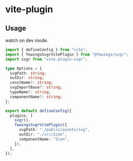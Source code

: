 # vite-plugin

## Usage

watch on dev mode.

```ts
import { defineConfig } from "vite";
import { fewingsSvgrVitePlugin } from "@fewings/svgr";
import svgr from "vite-plugin-svgr";

type Options = {
  svgPath: string;
  outDir: string;
  constName?: string;
  svgImportBase?: string;
  typeName?: string;
  componentName?: string;
};

export default defineConfig({
  plugins: [
    svgr(),
    fewingsSvgrVitePlugin({
      svgPath: "./public/assets/svg",
      outDir: "./src/Icon",
      componentName: "Icon",
    }),
  ],
});
```
